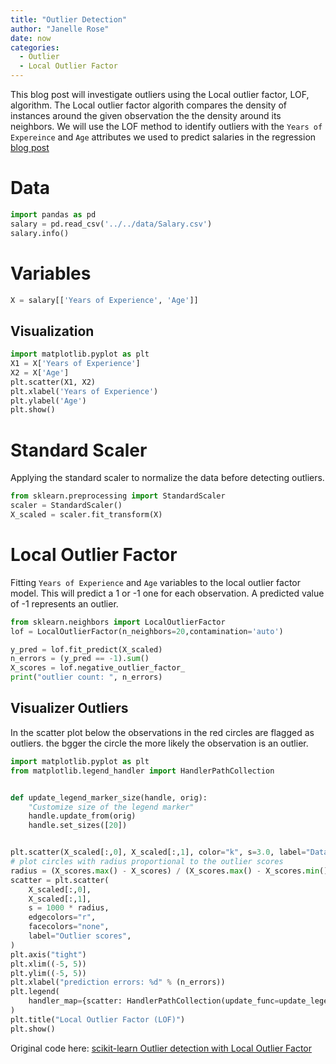 ```yaml
---
title: "Outlier Detection"
author: "Janelle Rose"
date: now
categories: 
  - Outlier
  - Local Outlier Factor
---
```


This blog post will investigate outliers using the Local outlier factor, LOF, algorithm. The Local outlier factor algorith compares the density of instances around the given observation the the density around its neighbors. We will use the LOF method to identify outliers with the `Years of Expereince` and `Age` attributes we used to predict salaries in the regression [blog post](https://jtroses.github.io/posts/regression/)
 
# Data
```python
import pandas as pd
salary = pd.read_csv('../../data/Salary.csv')
salary.info()
```

# Variables 
```python
X = salary[['Years of Experience', 'Age']]
```

## Visualization 
```python
import matplotlib.pyplot as plt
X1 = X['Years of Experience']
X2 = X['Age']
plt.scatter(X1, X2)
plt.xlabel('Years of Experience')
plt.ylabel('Age')
plt.show()
```

# Standard Scaler
Applying the standard scaler to normalize the data before detecting outliers. 

```python
from sklearn.preprocessing import StandardScaler
scaler = StandardScaler()
X_scaled = scaler.fit_transform(X)
```

# Local Outlier Factor

Fitting `Years of Experience` and `Age` variables to the local outlier factor model. This will predict a 1 or -1 one for each observation. A predicted value of -1 represents an outlier.
```python
from sklearn.neighbors import LocalOutlierFactor
lof = LocalOutlierFactor(n_neighbors=20,contamination='auto')

y_pred = lof.fit_predict(X_scaled)
n_errors = (y_pred == -1).sum()
X_scores = lof.negative_outlier_factor_
print("outlier count: ", n_errors)
```

## Visualizer Outliers 
In the scatter plot below the observations in the red circles are flagged as outliers. the bgger the circle the more likely the observation is an outlier. 

```python
import matplotlib.pyplot as plt
from matplotlib.legend_handler import HandlerPathCollection


def update_legend_marker_size(handle, orig):
    "Customize size of the legend marker"
    handle.update_from(orig)
    handle.set_sizes([20])


plt.scatter(X_scaled[:,0], X_scaled[:,1], color="k", s=3.0, label="Data points")
# plot circles with radius proportional to the outlier scores
radius = (X_scores.max() - X_scores) / (X_scores.max() - X_scores.min())
scatter = plt.scatter(
    X_scaled[:,0],
    X_scaled[:,1],
    s = 1000 * radius,
    edgecolors="r",
    facecolors="none",
    label="Outlier scores",
)
plt.axis("tight")
plt.xlim((-5, 5))
plt.ylim((-5, 5))
plt.xlabel("prediction errors: %d" % (n_errors))
plt.legend(
    handler_map={scatter: HandlerPathCollection(update_func=update_legend_marker_size)}
)
plt.title("Local Outlier Factor (LOF)")
plt.show()
```
Original code here: [scikit-learn Outlier detection with Local Outlier Factor](https://scikit-learn.org/stable/auto_examples/neighbors/plot_lof_outlier_detection.html#outlier-detection-with-local-outlier-factor-lof)